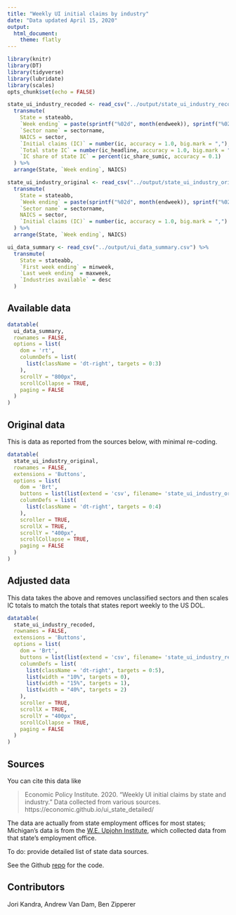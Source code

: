 ```yaml
---
title: "Weekly UI initial claims by industry"
date: "Data updated April 15, 2020"
output:
  html_document:
    theme: flatly
---
```


```r
library(knitr)
library(DT)
library(tidyverse)
library(lubridate)
library(scales)
opts_chunk$set(echo = FALSE)
```

```r
state_ui_industry_recoded <- read_csv("../output/state_ui_industry_recoded.csv") %>% 
  transmute(
    State = stateabb,
    `Week ending` = paste(sprintf("%02d", month(endweek)), sprintf("%02d", day(endweek)), sep = "-"),
    `Sector name` = sectorname,
    NAICS = sector,
    `Initial claims (IC)` = number(ic, accuracy = 1.0, big.mark = ","),
    `Total state IC` = number(ic_headline, accuracy = 1.0, big.mark = ","),
    `IC share of state IC` = percent(ic_share_sumic, accuracy = 0.1)
  ) %>% 
  arrange(State, `Week ending`, NAICS)

state_ui_industry_original <- read_csv("../output/state_ui_industry_original.csv") %>% 
  transmute(
    State = stateabb,
    `Week ending` = paste(sprintf("%02d", month(endweek)), sprintf("%02d", day(endweek)), sep = "-"),
    `Sector name` = sectorname,
    NAICS = sector,
    `Initial claims (IC)` = number(ic, accuracy = 1.0, big.mark = ",")
  ) %>% 
  arrange(State, `Week ending`, NAICS)

ui_data_summary <- read_csv("../output/ui_data_summary.csv") %>% 
  transmute(
    State = stateabb,
    `First week ending` = minweek,
    `Last week ending` = maxweek,
    `Industries available` = desc
  )
```

## Available data
```r
datatable(
  ui_data_summary,
  rownames = FALSE,
  options = list(
    dom = 'rt',
    columnDefs = list(
      list(className = 'dt-right', targets = 0:3)
    ),
    scrollY = "800px",
    scrollCollapse = TRUE,
    paging = FALSE
  )
)
```

## Original data
This is data as reported from the sources below, with minimal re-coding.
```r
datatable(
  state_ui_industry_original,
  rownames = FALSE,
  extensions = 'Buttons',
  options = list(
    dom = 'Brt',
    buttons = list(list(extend = 'csv', filename= 'state_ui_industry_original')),
    columnDefs = list(
      list(className = 'dt-right', targets = 0:4)
    ),
    scroller = TRUE,
    scrollX = TRUE,
    scrollY = "400px",
    scrollCollapse = TRUE,
    paging = FALSE
  )
)
```

## Adjusted data
This data takes the above and removes unclassified sectors and then scales IC totals to match the totals that states report weekly to the US DOL.
```r
datatable(
  state_ui_industry_recoded,
  rownames = FALSE,
  extensions = 'Buttons',
  options = list(
    dom = 'Brt',
    buttons = list(list(extend = 'csv', filename= 'state_ui_industry_recoded')),
    columnDefs = list(
      list(className = 'dt-right', targets = 0:5),
      list(width = "10%", targets = 0),
      list(width = "15%", targets = 1),
      list(width = "40%", targets = 2)
    ),
    scroller = TRUE,
    scrollX = TRUE,
    scrollY = "400px",
    scrollCollapse = TRUE,
    paging = FALSE
  )
)
```

## Sources

You can cite this data like

> Economic Policy Institute. 2020. "Weekly UI initial claims by state and industry." Data collected from various sources. https://economic.github.io/ui_state_detailed/

The data are actually from state employment offices for most states; Michigan's data is from the [W.E. Upjohn Institute](https://www.upjohn.org/research-highlights), which collected data from that state's employment office.

To do: provide detailed list of state data sources.

See the Github [repo](https://github.com/Economic/ui_state_detailed) for the code.

## Contributors
Jori Kandra, Andrew Van Dam, Ben Zipperer
